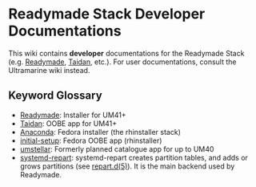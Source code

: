 # Readymade Stack Developer Documentations

This wiki contains **developer** documentations for the
Readymade Stack (e.g. [Readymade], [Taidan], etc.). For user 
documentations, consult the Ultramarine wiki instead.

## Keyword Glossary

- [Readymade]: Installer for UM41+
- [Taidan]: OOBE app for UM41+
- [Anaconda]: Fedora installer (the rhinstaller stack)
- [initial-setup]: Fedora OOBE app (rhinstaller)
- [umstellar]: Formerly planned catalogue app for up to UM40
- [systemd-repart]: systemd-repart creates partition tables, and adds or grows partitions (see [repart.d(5)]).
  It is the main backend used by Readymade.


[Readymade]: https://github.com/FyraLabs/readymade
[Taidan]: https://github.com/Ultramarine-Linux/taidan
[Anaconda]: https://github.com/rhinstaller/anaconda
[initial-setup]: https://github.com/rhinstaller/initial-setup
[umstellar]: https://github.com/Ultramarine-Linux/stellar
[systemd-repart]: https://man.archlinux.org/man/systemd-repart.8
[repart.d(5)]: https://man.archlinux.org/man/repart.d.5.en
